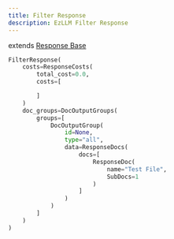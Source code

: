 ```yaml
---
title: Filter Response
description: EzLLM Filter Response
---
```


extends [Response Base](</entities/response/Response>)

```py
FilterResponse(
    costs=ResponseCosts(
        total_cost=0.0,
        costs=[

        ]
    )
    doc_groups=DocOutputGroups(
        groups=[
            DocOutputGroup(
                id=None,
                type="all",
                data=ResponseDocs(
                    docs=[
                        ResponseDoc(
                            name="Test File",
                            SubDocs=1
                        )
                    ]
                )
            )
        ]
    )
)
```